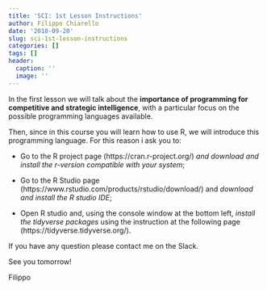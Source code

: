 ```yaml
---
title: 'SCI: 1st Lesson Instructions'
author: Filippo Chiarello
date: '2018-09-20'
slug: sci-1st-lesson-instructions
categories: []
tags: []
header:
  caption: ''
  image: ''
---
```


In the first lesson we will talk about the __importance of programming for competitive and strategic intelligence__, with a particular focus on the possible programming languages available.

Then, since in this course you will learn how to use R, we will introduce this programming language. For this reason i ask you to:

- Go to the R project page (https://cran.r-project.org/) _and download and install the r-version compatible with your system_;

- Go to the R Studio page (https://www.rstudio.com/products/rstudio/download/) and _download and install the R studio IDE_;

- Open R studio and, using the console window at the bottom left, _install the tidyverse packages_ using the instruction at the following page (https://tidyverse.tidyverse.org/).

If you have any question please contact me on the Slack. 

See you tomorrow!

Filippo


